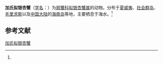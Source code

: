 {{Speciesbox
| name = 加氏拟银杏蟹
| status = 
| status_system = 
| image = 
| genus = Paractaea
| species = garretti
| authority = (Rathbun, 1906)<ref name='id11772'>{{cite web| url =http://www.bioinfo.cn/db05/BjdwSpecies.php?action=view&id=11772| title =加氏拟银杏蟹| work =《中国动物物种编目数据库》| publisher =中国科学院微生物研究所| author =中国科学院动物研究所| accessdate =2009-04-28| deadurl =yes| archiveurl =https://web.archive.org/web/20160305060136/http://www.bioinfo.cn/db05/BjdwSpecies.php?action=view&id=11772| archivedate =2016-03-05}}</ref>
}}

'''加氏拟银杏蟹'''（[[学名|学名]]：{{lang|la|''Paractaea garretti''}}）为[[扇蟹科|扇蟹科]][[拟银杏蟹属|拟银杏蟹属]]的动物。分布于[[夏威夷|夏威夷]]、[[社会群岛|社会群岛]]、[[毛里求斯|毛里求斯]]以及[[中国大陆|中国大陆]]的[[海南岛|海南岛]]等地，主要栖息于海水。<ref name='id11772'/>

== 参考文献 ==
{{reflist}}

{{Wikispecies|Paractaea garretti}}
{{Taxonbar|from=Q6497195}}

[[Category:拟银杏蟹属|加氏拟银杏蟹]]


{{螃蟹小作品}}